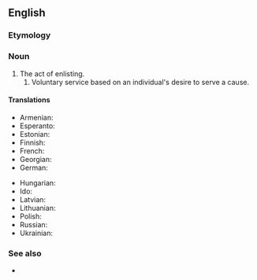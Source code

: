 ==English==

===Etymology===
{{suffix|en|enlist|ment}}

===Noun===
{{en-noun|~}}

# The act of enlisting.
## Voluntary service based on an individual's desire to serve a cause.

====Translations====
{{trans-top|voluntary service}}
* Armenian: {{t-needed|hy}}
* Esperanto: {{t-needed|eo}}
* Estonian: {{t-needed|et}}
* Finnish: {{t-needed|fi}}
* French: {{t+|fr|enrôlement|m}}
* Georgian: {{t-needed|ka}}
* German: {{t-needed|de}}
{{trans-mid}}
* Hungarian: {{t-needed|hu}}
* Ido: {{t|io|rekrut-ado}}
* Latvian: {{t-needed|lv}}
* Lithuanian: {{t-needed|lt}}
* Polish: {{t|pl|werbunek|m}}
* Russian: {{t-needed|ru}}
* Ukrainian: {{t-needed|uk}}
{{trans-bottom}}

===See also===
* {{l|en|enlist}}